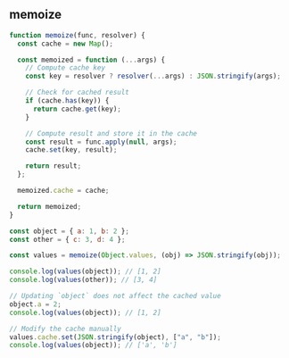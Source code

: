 
## memoize

```js
function memoize(func, resolver) {
  const cache = new Map();

  const memoized = function (...args) {
    // Compute cache key
    const key = resolver ? resolver(...args) : JSON.stringify(args);

    // Check for cached result
    if (cache.has(key)) {
      return cache.get(key);
    }

    // Compute result and store it in the cache
    const result = func.apply(null, args);
    cache.set(key, result);

    return result;
  };

  memoized.cache = cache;

  return memoized;
}

const object = { a: 1, b: 2 };
const other = { c: 3, d: 4 };

const values = memoize(Object.values, (obj) => JSON.stringify(obj));

console.log(values(object)); // [1, 2]
console.log(values(other)); // [3, 4]

// Updating `object` does not affect the cached value
object.a = 2;
console.log(values(object)); // [1, 2]

// Modify the cache manually
values.cache.set(JSON.stringify(object), ["a", "b"]);
console.log(values(object)); // ['a', 'b']
```
